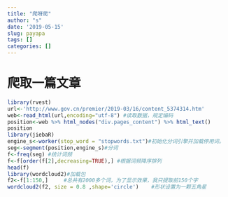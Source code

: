 ```yaml
---
title: "爬呀爬"
author: "s"
date: '2019-05-15'
slug: payapa
tags: []
categories: []
---
```

# 爬取一篇文章
```r
library(rvest)
url<-'http://www.gov.cn/premier/2019-03/16/content_5374314.htm'
web<-read_html(url,encoding="utf-8") #读取数据，规定编码
position<-web %>% html_nodes("div.pages_content") %>% html_text()
position
library(jiebaR)
engine_s<-worker(stop_word = "stopwords.txt")#初始化分词引擎并加载停用词。
seg<-segment(position,engine_s)#分词
f<-freq(seg) #统计词频
f<-f[order(f[2],decreasing=TRUE),] #根据词频降序排列
head(f)
library(wordcloud2)#加载包
f2<-f[1:150,]     #总共有2000多个词，为了显示效果，我只提取前150个字
wordcloud2(f2, size = 0.8 ,shape='circle')    #形状设置为一颗五角星




```

